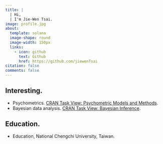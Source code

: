 ```yaml
---
title: |
  | Hi, 
  | I'm Jie-Wen Tsai.
image: profile.jpg
about:
  template: solana
  image-shape: round
  image-width: 150px
  links:
    - icon: github
      text: Github
      href: https://github.com/jiewenTsai
citation: false
comments: false
---
```


## Interesting.

-   Psychometrics. [CRAN Task View: Psychometric Models and Methods](https://CRAN.R-project.org/view=Psychometrics).
-   Bayesian data analysis. [CRAN Task View: Bayesian Inference](https://CRAN.R-project.org/view=Bayesian).

## Education.

-   Education, National Chengchi University, Taiwan.
